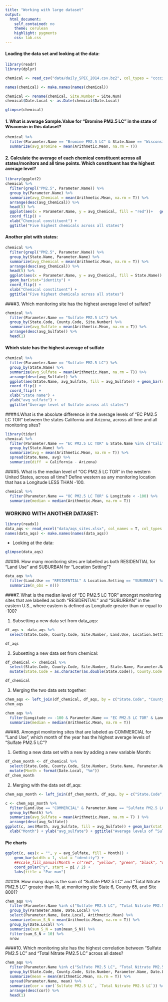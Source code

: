 ```yaml
---
title: "Working with large dataset"
output:
  html_document:
    self_contained: no
    theme: cerulean 
    highlight: pygments
    css: lab.css
---
```


#### Loading the data set and looking at the data:


```r
library(readr)
library(dplyr)

chemical <- read_csv("data/daily_SPEC_2014.csv.bz2", col_types = "cccciddcccccccidddicccccccccc",progress = F)

names(chemical) <- make.names(names(chemical))

chemical <- rename(chemical, Site.Number = Site.Num)
chemical$Date.Local <- as.Date(chemical$Date.Local)

glimpse(chemical)
```

#### 1. What is average Sample.Value for “Bromine PM2.5 LC” in the state of Wisconsin in this dataset?


```r
chemical %>%
  filter(Parameter.Name == "Bromine PM2.5 LC" & State.Name == "Wisconsin") %>%
  summarize(avg_Bromine = mean(Arithmetic.Mean, na.rm = T)) 
```

#### 2. Calculate the average of each chemical constituent across all states/monitors and all time points. Which constituent has the highest average level?


```r
library(ggplot2)
chemical %>%
  filter(grepl("PM2.5", Parameter.Name)) %>%
  group_by(Parameter.Name) %>%
  summarize(avg_Chemical = mean(Arithmetic.Mean, na.rm = T)) %>%
  arrange(desc(avg_Chemical)) %>%
  head(5) %>%
  ggplot(aes(x = Parameter.Name, y = avg_Chemical, fill = "red"))+   geom_bar(stat="identity") + 
  coord_flip() + 
  xlab("Chemical constituent") + 
  ggtitle("Five highest chemicals across all states")
```

#### Another plot with states:


```r
chemical %>%
  filter(grepl("PM2.5", Parameter.Name)) %>%
  group_by(State.Name, Parameter.Name) %>%
  summarize(avg_Chemical = mean(Arithmetic.Mean, na.rm = T)) %>%
  arrange(desc(avg_Chemical)) %>%
  head(5) %>%
  ggplot(aes(x = Parameter.Name, y = avg_Chemical, fill = State.Name)) + 
  geom_bar(stat="identity") + 
  coord_flip() + 
  xlab("Chemical constituent") + 
  ggtitle("Five highest chemicals across all states")
```

####3. Which monitoring site has the highest average level of sulfate?


```r
chemical %>%
  filter(Parameter.Name == "Sulfate PM2.5 LC") %>%
  group_by(State.Code, County.Code, Site.Number) %>%
  summarize(avg_Sulfate = mean(Arithmetic.Mean, na.rm = T)) %>%
  arrange(desc(avg_Sulfate)) %>%
  head(1)
```

#### Which state has the highest average of sulfate


```r
chemical %>%
  filter(Parameter.Name == "Sulfate PM2.5 LC") %>%
  group_by(State.Name) %>%
  summarize(avg_Sulfate = mean(Arithmetic.Mean, na.rm = T)) %>%
  arrange(desc(avg_Sulfate)) %>%
  ggplot(aes(State.Name, avg_Sulfate, fill = avg_Sulfate)) + geom_bar(stat = "identity") + 
  coord_flip() + 
  coord_flip() + 
  xlab("State name") + 
  ylab("avg_sulfate") + 
  ggtitle("Average level of Sulfate across all states")
```

####4.What is the absolute difference in the average levels of “EC PM2.5 LC TOR” between the states California and Arizona, across all time and all monitoring sites?


```r
library(tidyr)
chemical %>%
  filter(Parameter.Name == "EC PM2.5 LC TOR" & State.Name %in% c("California", "Arizona")) %>%
  group_by(State.Name) %>%
  summarize(avg = mean(Arithmetic.Mean, na.rm = T)) %>%
  spread(State.Name, avg) %>%
  summarize(diff  = California - Arizona)
```

####5. What is the median level of “OC PM2.5 LC TOR” in the western United States, across all time? Define western as any monitoring location that has a Longitude LESS THAN -100. 


```r
chemical %>%
  filter(Parameter.Name == "OC PM2.5 LC TOR" & Longitude < -100) %>%
  summarize(median = median(Arithmetic.Mean, na.rm = T))
```

### WORKING WITH ANOTHER DATASET:


```r
library(readxl)
data_aqs <- read_excel("data/aqs_sites.xlsx", col_names = T, col_types = c("text", "text", "text", "numeric", "numeric", "text", "numeric", "text", "text", "date", "date", "blank", "blank", "blank", "blank", "blank", "blank", "numeric", "text", "text", "text", "numeric", "text", "text", "text", "blank", "blank", "date"))
names(data_aqs) <- make.names(names(data_aqs))
```

* Looking at the data:
```r
glimpse(data_aqs)
```

####6. How many monitoring sites are labelled as both RESIDENTIAL for "Land Use" and SUBURBAN for "Location Setting"?


```r
data_aqs %>%
  filter(Land.Use == "RESIDENTIAL" & Location.Setting == "SUBURBAN") %>%
  summarize(n_obs = n())
```

####7. What is the median level of “EC PM2.5 LC TOR” amongst monitoring sites that are labelled as both “RESIDENTIAL” and “SUBURBAN” in the eastern U.S., where eastern is defined as Longitude greater than or equal to -100?

1. Subsetting a new data set from data_aqs:

```r
df_aqs <- data_aqs %>%
  select(State.Code, County.Code, Site.Number, Land.Use, Location.Setting, Longitude, Latitude) 

df_aqs
```

2. Subsetting a new data set from chemical:

```r
df_chemical <- chemical %>%
  select(State.Code, County.Code, Site.Number, State.Name, Parameter.Name, Arithmetic.Mean, Date.Local) %>%
  mutate(State.Code = as.character(as.double(State.Code)), County.Code = as.character(as.double(County.Code)), Site.Number = as.character(as.double(Site.Number)))

df_chemical
```

3. Merging the two data sets together:

```r
chem_aqs <- left_join(df_chemical, df_aqs, by = c("State.Code", "County.Code", "Site.Number"))
chem_aqs

chem_aqs %>%
  filter(Longitude >= -100 & Parameter.Name == "EC PM2.5 LC TOR" & Land.Use == "RESIDENTIAL" & Location.Setting == "SUBURBAN") %>%
  summarize(median = median(Arithmetic.Mean, na.rm = T))
```

####8. Amongst monitoring sites that are labeled as COMMERCIAL for “Land Use”, which month of the year has the highest average levels of “Sulfate PM2.5 LC”?  

1. Getting a new data set with a new by adding a new variable Month:

```r
df_chem_month <- df_chemical %>%
  select(State.Code, County.Code, Site.Number, State.Name, Parameter.Name, Arithmetic.Mean, Date.Local) %>%
  mutate(Month = format(Date.Local, "%m"))
df_chem_month
```

2. Merging with the data set df_aqs: 

```r
chem_aqs_month <- left_join(df_chem_month, df_aqs, by = c("State.Code", "County.Code", "Site.Number"))

c <- chem_aqs_month %>%
  filter(Land.Use == "COMMERCIAL" & Parameter.Name == "Sulfate PM2.5 LC") %>%
  group_by(Month) %>%
  summarize(avg_Sulfate = mean(Arithmetic.Mean, na.rm = T) ) %>%
  arrange(desc(avg_Sulfate)) 
ggplot(c, aes(Month, avg_Sulfate, fill = avg_Sulfate)) + geom_bar(stat = "identity", width = 0.8) + 
  xlab("Month") + ylab("avg_sulfate") + ggtitle("Average levels of “Sulfate PM2.5 LC” for each month")
```

#### Pie charts

```r
ggplot(c, aes(x = "", y = avg_Sulfate, fill = Month)) +
    geom_bar(width = 1, stat = "identity") +
    ##scale_fill_manual(Month = c("red", "yellow", "green", "black", "white", "blue", "gray", "ruby", "orange", "purple", "lightble", "dark")) +
    coord_polar("y", start = pi / 2) +
    labs(title = "Pac man")
```

####9. How many days is the sum of “Sulfate PM2.5 LC” and “Total Nitrate PM2.5 LC” greater than 10, at monitoring site State 6, County 65, and Site 8001?


```r
chem_aqs %>%
  filter(Parameter.Name %in% c("Sulfate PM2.5 LC", "Total Nitrate PM2.5 LC") & State.Code == "6" & County.Code == "65" & Site.Number == 8001) %>%
  group_by(Parameter.Name, Date.Local) %>%
  select(Parameter.Name, Date.Local, Arithmetic.Mean) %>%
  summarize(mean_S_N = mean(Arithmetic.Mean, na.rm = T)) %>%
  group_by(Date.Local) %>%
  summarize(sum_S_N = sum(mean_S_N)) %>%
  filter(sum_S_N > 10) %>%
  nrow
```

####10. Which monitoring site has the highest correlation between “Sulfate PM2.5 LC” and “Total Nitrate PM2.5 LC” across all dates?


```r
chem_aqs %>%
  filter(Parameter.Name %in% c("Sulfate PM2.5 LC", "Total Nitrate PM2.5 LC")) %>%
  group_by(State.Code, County.Code, Site.Number, Parameter.Name, Date.Local) %>%
  summarize(mean = mean(Arithmetic.Mean, na.rm = T)) %>%
  spread(Parameter.Name, mean) %>% 
  summarize(cor = cor(`Sulfate PM2.5 LC`, `Total Nitrate PM2.5 LC`)) %>%
  arrange(desc(cor)) %>%
  head(1)
```

